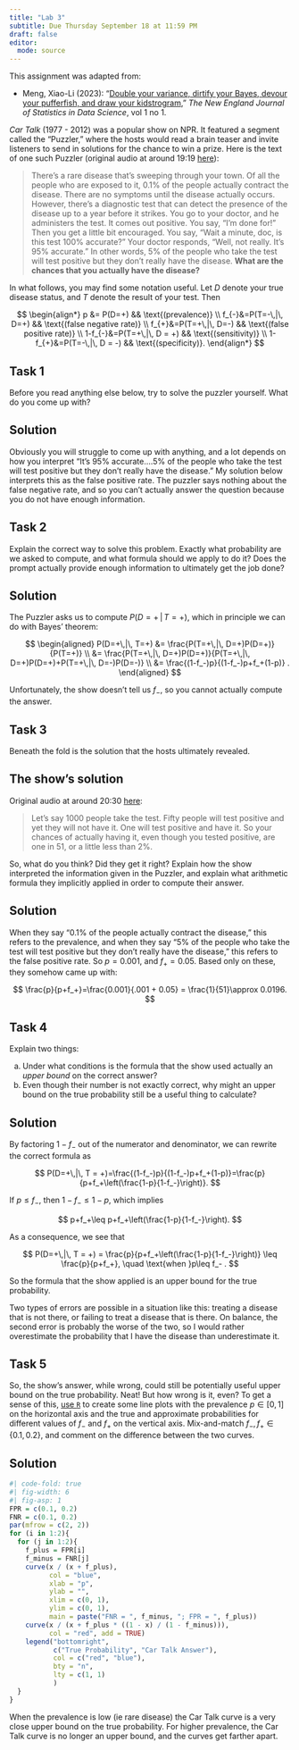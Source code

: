 ```yaml
---
title: "Lab 3"
subtitle: Due Thursday September 18 at 11:59 PM
draft: false
editor: 
  mode: source
---
```


::: callout-note
This assignment was adapted from: 

- Meng, Xiao-Li (2023): "[Double your variance, dirtify your Bayes, devour your pufferfish, and draw your kidstrogram](https://doi.org/10.51387/22-NEJSDS6)," *The New England Journal of Statistics in Data Science*, vol 1 no 1.
:::


*Car Talk* (1977 - 2012) was a popular show on NPR. It featured a segment called the "Puzzler," where the hosts would read a brain teaser and invite listeners to send in solutions for the chance to win a prize. Here is the text of one such Puzzler (original audio at around 19:19 [here](https://www.npr.org/2015/07/11/422108689/-1528-forget-the-car-find-a-convent)):

> There's a rare disease that's sweeping through your town. Of all the people who are exposed to it, 0.1% of the people actually contract the disease. There are no symptoms until the disease actually occurs. However, there's a diagnostic test that can detect the presence of the disease up to a year before it strikes. You go to your doctor, and he administers the test. It comes out positive. You say, "I'm done for!" Then you get a little bit encouraged. You say, "Wait a minute, doc, is this test 100% accurate?" Your doctor responds, "Well, not really. It's 95% accurate." In other words, 5% of the people who take the test will test positive but they don't really have the disease. **What are the chances that you actually have the disease?**

In what follows, you may find some notation useful. Let $D$ denote your true disease status, and $T$ denote the result of your test. Then

$$
\begin{align*}
    p &= P(D=+) && \text{(prevalence)}
    \\
    f_{-}&=P(T=-\,|\, D=+) && \text{(false negative rate)}
    \\
    f_{+}&=P(T=+\,|\, D=-) && \text{(false positive rate)}
    \\
    1-f_{-}&=P(T=+\,|\, D = +) && \text{(sensitivity)}
    \\
    1-f_{+}&=P(T=-\,|\, D = -) && \text{(specificity)}.
\end{align*}
$$

## Task 1

Before you read anything else below, try to solve the puzzler yourself. What do you come up with?

::: {.callout-warning collapse="true"}
## Solution

Obviously you will struggle to come up with anything, and a lot depends on how you interpret "It's 95% accurate....5% of the people who take the test will test positive but they don't really have the disease." My solution below interprets this as the false positive rate. The puzzler says nothing about the false negative rate, and so you can't actually answer the question because you do not have enough information.

:::

## Task 2

Explain the correct way to solve this problem. Exactly what probability are we asked to compute, and what formula should we apply to do it? Does the prompt actually provide enough information to ultimately get the job done?

::: {.callout-warning collapse="true"}
## Solution

The Puzzler asks us to compute $P(D=+\,|\, T=+)$, which in principle we can do with Bayes' theorem:

$$
\begin{aligned}
    P(D=+\,|\, T=+)
    &=
    \frac{P(T=+\,|\, D=+)P(D=+)}{P(T=+)}
    \\
    &=
    \frac{P(T=+\,|\, D=+)P(D=+)}{P(T=+\,|\, D=+)P(D=+)+P(T=+\,|\, D=-)P(D=-)}
    \\
    &=
    \frac{(1-f_-)p}{(1-f_-)p+f_+(1-p)}
    .
\end{aligned}
$$

Unfortunately, the show doesn't tell us $f_-$, so you cannot actually compute the answer.

:::

## Task 3

Beneath the fold is the solution that the hosts ultimately revealed.

::: {.callout-tip collapse="true"}
## The show's solution

Original audio at around 20:30 [here](https://www.npr.org/2015/07/11/422108689/-1528-forget-the-car-find-a-convent):

> Let's say 1000 people take the test. Fifty people will test positive and yet they will not have it. One will test positive and have it. So your chances of actually having it, even though you tested positive, are one in 51, or a little less than 2%.

:::

So, what do you think? Did they get it right? Explain how the show interpreted the information given in the Puzzler, and explain what arithmetic formula they implicitly applied in order to compute their answer.

::: {.callout-warning collapse="true"}
## Solution

When they say "0.1% of the people actually contract the disease," this refers to the prevalence, and when they say "5% of the people who take the test will test positive but they don't really have the disease," this refers to the false positive rate. So $p=0.001$, and $f_+=0.05$. Based only on these, they somehow came up with:

$$
\frac{p}{p+f_+}=\frac{0.001}{.001 + 0.05} = \frac{1}{51}\approx 0.0196.
$$

:::

## Task 4

Explain two things:

a.  Under what conditions is the formula that the show used actually an *upper bound* on the correct answer?
b.  Even though their number is not exactly correct, why might an upper bound on the true probability still be a useful thing to calculate?

::: {.callout-warning collapse="true"}
## Solution


By factoring $1-f_-$ out of the numerator and denominator, we can rewrite the correct formula as 
    
$$
P(D=+\,|\, T = +)=\frac{(1-f_-)p}{(1-f_-)p+f_+(1-p)}=\frac{p}{p+f_+\left(\frac{1-p}{1-f_-}\right)}.
$$
    
If $p\leq f_-$, then $1-f_-\leq 1-p$, which implies

$$
p+f_+\leq p+f_+\left(\frac{1-p}{1-f_-}\right).
$$
    
As a consequence, we see that 
    
$$
P(D=+\,|\, T = +)
=
\frac{p}{p+f_+\left(\frac{1-p}{1-f_-}\right)}
\leq \frac{p}{p+f_+},
\quad \text{when }p\leq f_-
.
$$

So the formula that the show applied is an upper bound for the true probability.

Two types of errors are possible in a situation like this: treating a disease that is not there, or failing to treat a disease that is there. On balance, the second error is probably the worse of the two, so I would rather overestimate the probability that I have the disease than underestimate it.

:::

## Task 5

So, the show's answer, while wrong, could still be potentially useful upper bound on the true probability. Neat! But how wrong is it, even? To get a sense of this, [use `R`](https://sta240-f25.github.io/explainers/lineplot.html) to create some line plots with the prevalence $p\in[0,\, 1]$ on the horizontal axis and the true and approximate probabilities for different values of $f_-$ and $f_+$ on the vertical axis. Mix-and-match $f_-,\, f_+\in\{0.1,\, 0.2\}$, and comment on the difference between the two curves.


::: {.callout-warning collapse="true"}
## Solution

```r
#| code-fold: true
#| fig-width: 6
#| fig-asp: 1
FPR = c(0.1, 0.2)
FNR = c(0.1, 0.2)
par(mfrow = c(2, 2))
for (i in 1:2){
  for (j in 1:2){
    f_plus = FPR[i]
    f_minus = FNR[j]
    curve(x / (x + f_plus),
          col = "blue",
          xlab = "p", 
          ylab = "", 
          xlim = c(0, 1),
          ylim = c(0, 1),
          main = paste("FNR = ", f_minus, "; FPR = ", f_plus))
    curve(x / (x + f_plus * ((1 - x) / (1 - f_minus))),
          col = "red", add = TRUE)
    legend("bottomright",
           c("True Probability", "Car Talk Answer"),
           col = c("red", "blue"),
           bty = "n",
           lty = c(1, 1)
           )
  }
}
```

When the prevalence is low (ie rare disease) the Car Talk curve is a very close upper bound on the true probability. For higher prevalence, the Car Talk curve is no longer an upper bound, and the curves get farther apart.

:::
